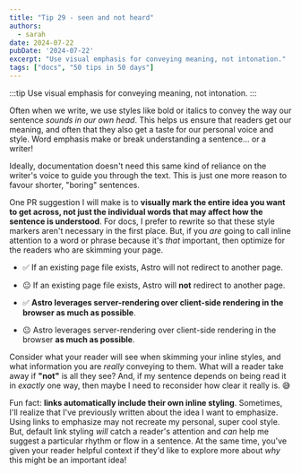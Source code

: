 ```yaml
---
title: "Tip 29 - seen and not heard"
authors:
  - sarah
date: 2024-07-22
pubDate: '2024-07-22'
excerpt: "Use visual emphasis for conveying meaning, not intonation."
tags: ["docs", "50 tips in 50 days"]
---
```


:::tip
Use visual emphasis for conveying meaning, not intonation.
:::

Often when we write, we use styles like bold or italics to convey the way our sentence *sounds in our own head*. This helps us ensure that readers get our meaning, and often that they also get a taste for our personal voice and style. Word emphasis make or break understanding a sentence... or a writer!

Ideally, documentation doesn't need this same kind of reliance on the writer's voice to guide you through the text. This is just one more reason to favour shorter, "boring" sentences.

One PR suggestion I will make is to **visually mark the entire idea you want to get across, not just the individual words that may affect how the sentence is understood**. For docs, I prefer to rewrite so that these style markers aren't necessary in the first place. But, if you *are* going to call inline attention to a word or phrase because it's *that* important, then optimize for the readers who are skimming your page.

- ✅ If an existing page file exists, Astro will not redirect to another page.  
- 😐 If an existing page file exists, Astro will **not** redirect to another page.

- ✅ **Astro leverages server-rendering over client-side rendering in the browser as much as possible**.
- 😐 Astro leverages server-rendering over client-side rendering in the browser **as much as possible**.

Consider what your reader will see when skimming your inline styles, and what information you are *really* conveying to them. What will a reader take away if **"not"** is all they see? And, if my sentence depends on being read it in *exactly* one way, then maybe I need to reconsider how clear it really is. 😅

Fun fact: **links automatically include their own inline styling**. Sometimes, I'll realize that I've previously written about the idea I want to emphasize. Using links to emphasize may not recreate my personal, super cool style. But, default link styling *will* catch a reader's attention and *can* help me suggest a particular rhythm or flow in a sentence. At the same time, you've given your reader helpful context if they'd like to explore more about *why* this might be an important idea!


<LinkCard title="See the whole list of tips!" href="/blog/50-docs-tips-in-50-days" />




